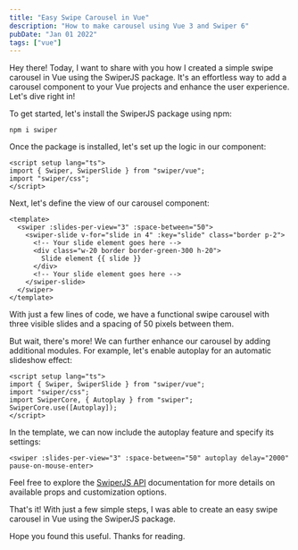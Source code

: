 ```yaml
---
title: "Easy Swipe Carousel in Vue"
description: "How to make carousel using Vue 3 and Swiper 6"
pubDate: "Jan 01 2022"
tags: ["vue"]
---
```


Hey there! Today, I want to share with you how I created a simple swipe carousel in Vue using the SwiperJS package. It's an effortless way to add a carousel component to your Vue projects and enhance the user experience. Let's dive right in!

To get started, let's install the SwiperJS package using npm:

```shell
npm i swiper
```

Once the package is installed, let's set up the logic in our component:

```vue
<script setup lang="ts">
import { Swiper, SwiperSlide } from "swiper/vue";
import "swiper/css";
</script>
```

Next, let's define the view of our carousel component:

```vue
<template>
  <swiper :slides-per-view="3" :space-between="50">
    <swiper-slide v-for="slide in 4" :key="slide" class="border p-2">
      <!-- Your slide element goes here -->
      <div class="w-20 border border-green-300 h-20">
        Slide element {{ slide }}
      </div>
      <!-- Your slide element goes here -->
    </swiper-slide>
  </swiper>
</template>
```

With just a few lines of code, we have a functional swipe carousel with three visible slides and a spacing of 50 pixels between them.

But wait, there's more! We can further enhance our carousel by adding additional modules. For example, let's enable autoplay for an automatic slideshow effect:

```vue
<script setup lang="ts">
import { Swiper, SwiperSlide } from "swiper/vue";
import "swiper/css";
import SwiperCore, { Autoplay } from "swiper";
SwiperCore.use([Autoplay]);
</script>
```

In the template, we can now include the autoplay feature and specify its settings:

```vue
<swiper :slides-per-view="3" :space-between="50" autoplay delay="2000" pause-on-mouse-enter>
```

Feel free to explore the [SwiperJS API](https://swiperjs.com/vue) documentation for more details on available props and customization options.

That's it! With just a few simple steps, I was able to create an easy swipe carousel in Vue using the SwiperJS package.

Hope you found this useful. Thanks for reading.
